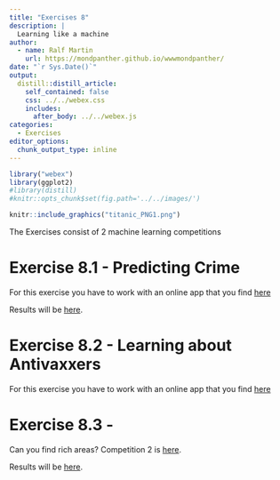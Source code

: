 ```yaml
---
title: "Exercises 8"
description: |
  Learning like a machine
author:
  - name: Ralf Martin
    url: https://mondpanther.github.io/wwwmondpanther/
date: "`r Sys.Date()`"
output:
  distill::distill_article:
    self_contained: false
    css: ../../webex.css
    includes:
      after_body: ../../webex.js
categories:
  - Exercises
editor_options: 
  chunk_output_type: inline
---
```




```r
library("webex")
library(ggplot2)
#library(distill)
#knitr::opts_chunk$set(fig.path='../../images/')
```


```r
knitr::include_graphics("titanic_PNG1.png")
```


The Exercises consist of 2 machine learning competitions

# Exercise 8.1 - Predicting Crime

For this exercise you have to work with an online app that you find [here](https://datastorieshub.shinyapps.io/Competition1/)


Results will be [here](https://datastorieshub.shinyapps.io/competition1_result/). 


# Exercise 8.2 - Learning about Antivaxxers

For this exercise you have to work with an online app that you find 
[here](https://datastorieshub.shinyapps.io/competition_antivaxx/)


# Exercise 8.3 - 


Can you find rich areas? Competition 2 is [here]( https://datastorieshub.shinyapps.io/competition2/).

Results will be [here]( https://datastorieshub.shinyapps.io/competition2_result/).